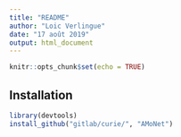 ```yaml
---
title: "README"
author: "Loic Verlingue"
date: "17 août 2019"
output: html_document
---
```


```r
knitr::opts_chunk$set(echo = TRUE)
```

## Installation


```r
library(devtools)
install_github("gitlab/curie/", "AMoNet")
```


